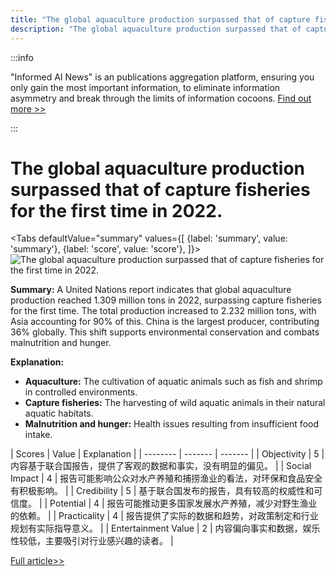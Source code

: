 ```yaml
---
title: "The global aquaculture production surpassed that of capture fisheries for the first time in 2022."
description: "The global aquaculture production surpassed that of capture fisheries for the first time in 2022."
---
```



:::info

"Informed AI News" is an publications aggregation platform, ensuring you only gain the most important information, to eliminate information asymmetry and break through the limits of information cocoons.  [Find out more >>](/docs/guides)

:::

# The global aquaculture production surpassed that of capture fisheries for the first time in 2022.


<Tabs
	defaultValue="summary"
	values={[
	{label: 'summary', value: 'summary'},
	{label: 'score', value: 'score'},
]}>
<TabItem value="summary">
<img
  src="https://image.informedainews.com/2024/06/Foo-Es4-1717900606-0.jpg"
  alt="The global aquaculture production surpassed that of capture fisheries for the first time in 2022."
/>



**Summary:**
A United Nations report indicates that global aquaculture production reached 1.309 million tons in 2022, surpassing capture fisheries for the first time. The total production increased to 2.232 million tons, with Asia accounting for 90% of this. China is the largest producer, contributing 36% globally. This shift supports environmental conservation and combats malnutrition and hunger.

**Explanation:**
- **Aquaculture:** The cultivation of aquatic animals such as fish and shrimp in controlled environments.
- **Capture fisheries:** The harvesting of wild aquatic animals in their natural aquatic habitats.
- **Malnutrition and hunger:** Health issues resulting from insufficient food intake.
</TabItem>
<TabItem value="score">
	| Scores     | Value   | Explanation |
	| -------- | ------- | ------- |
	| Objectivity  | 5    | 内容基于联合国报告，提供了客观的数据和事实，没有明显的偏见。    |
	| Social Impact | 4     | 报告可能影响公众对水产养殖和捕捞渔业的看法，对环保和食品安全有积极影响。    |
	| Credibility    | 5    | 基于联合国发布的报告，具有较高的权威性和可信度。    |
	| Potential    | 4    | 报告可能推动更多国家发展水产养殖，减少对野生渔业的依赖。    |
	| Practicality    | 4    | 报告提供了实际的数据和趋势，对政策制定和行业规划有实际指导意义。    |
	| Entertainment Value    | 2    | 内容偏向事实和数据，娱乐性较低，主要吸引对行业感兴趣的读者。    |
</TabItem>
</Tabs>

[Full article>>](https://www.cnbeta.com.tw/articles/tech/1434092.htm)
